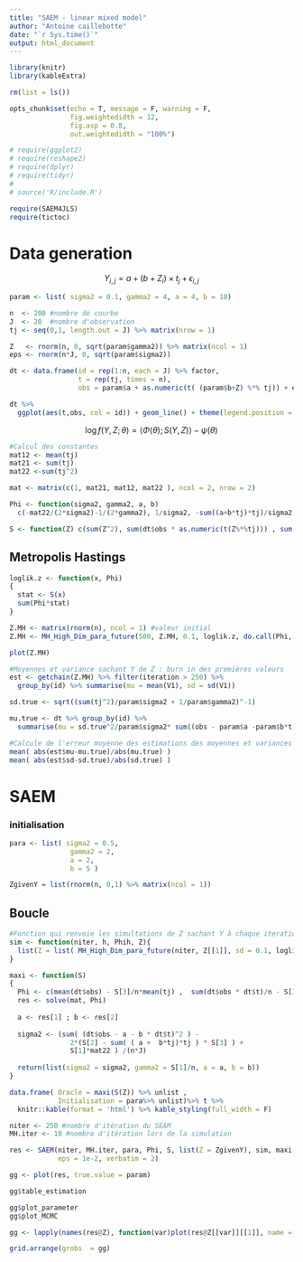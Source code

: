 ```yaml
---
title: "SAEM - linear mixed model"
author: "Antoine caillebotte"
date: "`r Sys.time()`"
output: html_document
---
```

  
<style type="text/css">
.main-container {
  max-width: 1000px;
  margin-left: auto;
  margin-right: auto;
}
</style>
  
```r
library(knitr)
library(kableExtra)

rm(list = ls())

opts_chunk$set(echo = T, message = F, warning = F,
               fig.weightedidth = 12,
               fig.asp = 0.8,
               out.weightedidth = "100%")

# require(ggplot2)
# require(reshape2)
# require(dplyr)
# require(tidyr)
# 
# source('R/include.R')

require(SAEM4JLS)
require(tictoc)
```

# Data generation

$$Y_{i,j} = a + (b+Z_i)\times t_j + \epsilon _{i,j}$$

```r
param <- list( sigma2 = 0.1, gamma2 = 4, a = 4, b = 10)

n  <- 200 #nombre de courbe
J  <- 20  #nombre d'observation
tj <- seq(0,1, length.out = J) %>% matrix(nrow = 1)

Z   <- rnorm(n, 0, sqrt(param$gamma2)) %>% matrix(ncol = 1)
eps <- rnorm(n*J, 0, sqrt(param$sigma2))

dt <- data.frame(id = rep(1:n, each = J) %>% factor,
                 t = rep(tj, times = n),
                 obs = param$a + as.numeric(t( (param$b+Z) %*% tj)) + eps )

dt %>%
  ggplot(aes(t,obs, col = id)) + geom_line() + theme(legend.position = 'null')
```

$$\log f(Y, Z ; \theta) = \langle \Phi(\theta) ; S(Y,Z) \rangle - \psi(\theta)$$

```r
#Calcul des constantes
mat12 <- mean(tj)
mat21 <- sum(tj)
mat22 <-sum(tj^2)

mat <- matrix(c(1, mat21, mat12, mat22 ), ncol = 2, nrow = 2)

Phi <- function(sigma2, gamma2, a, b) 
  c(-mat22/(2*sigma2)-1/(2*gamma2), 1/sigma2, -sum((a+b*tj)*tj)/sigma2 )

S <- function(Z) c(sum(Z^2), sum(dt$obs * as.numeric(t(Z%*%tj))) , sum(Z))
```

## Metropolis Hastings

```r
loglik.z <- function(x, Phi) 
{ 
  stat <- S(x)
  sum(Phi*stat)
}

Z.MH <- matrix(rnorm(n), ncol = 1) #valeur initial
Z.MH <- MH_High_Dim_para_future(500, Z.MH, 0.1, loglik.z, do.call(Phi, param), verbatim = T, cores = 1)

plot(Z.MH)

#Moyennes et variance sachant Y de Z : burn in des premières valeurs
est <- getchain(Z.MH) %>% filter(iteration > 250) %>%
  group_by(id) %>% summarise(mu = mean(V1), sd = sd(V1))

sd.true <- sqrt((sum(tj^2)/param$sigma2 + 1/param$gamma2)^-1)

mu.true <- dt %>% group_by(id) %>%
  summarise(mu = sd.true^2/param$sigma2* sum((obs - param$a -param$b*t)*t)) %>% { .$mu }

#Calcule de l'erreur moyenne des estimations des moyennes et variances
mean( abs(est$mu-mu.true)/abs(mu.true) )
mean( abs(est$sd-sd.true)/abs(sd.true) )
```


# SAEM

### initialisation
```r
para <- list( sigma2 = 0.5,
               gamma2 = 2,
               a = 2,
               b = 5 )

ZgivenY = list(rnorm(n, 0,1) %>% matrix(ncol = 1))
```

## Boucle

```r
#Fonction qui renvoie les simultations de Z sachant Y à chaque iteration
sim <- function(niter, h, Phih, Z){
  list(Z = list( MH_High_Dim_para_future(niter, Z[[1]], sd = 0.1, loglik.z, Phih, cores = 1) ) )
}

maxi <- function(S)
{
  Phi <- c(mean(dt$obs) - S[3]/n*mean(tj) ,  sum(dt$obs * dt$t)/n - S[3]/n*mean(tj)  )
  res <- solve(mat, Phi)
  
  a <- res[1] ; b <- res[2]
  
  sigma2 <- (sum( (dt$obs - a - b * dt$t)^2 ) - 
               2*(S[2] - sum( ( a +  b*tj)*tj ) * S[3] ) + 
               S[1]*mat22 ) /(n*J)
  
  return(list(sigma2 = sigma2, gamma2 = S[1]/n, a = a, b = b))
}
```



```r
data.frame( Oracle = maxi(S(Z)) %>% unlist ,
            Initialisation = para%>% unlist)%>% t %>% 
  knitr::kable(format = 'html') %>% kable_styling(full_width = F)
```

```r
niter <- 250 #nombre d'itération du SEAM
MH.iter <- 10 #nombre d'itération lors de la simulation

res <- SAEM(niter, MH.iter, para, Phi, S, list(Z = ZgivenY), sim, maxi, #burnin = 150, coef.burnin = 3/4, 
            eps = 1e-2, verbatim = 2)

gg <- plot(res, true.value = param)
```

```r
gg$table_estimation
```

```r
gg$plot_parameter
gg$plot_MCMC

gg <- lapply(names(res@Z), function(var)plot(res@Z[[var]][[1]], name = var, var = 'acceptation'))

grid.arrange(grobs  = gg)
```

